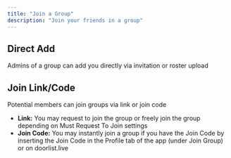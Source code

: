 ```yaml
---
title: "Join a Group"
description: "Join your friends in a group"
---
```


## Direct Add

Admins of a group can add you directly via invitation or roster upload

## Join Link/Code

Potential members can join groups via link or join code

- **Link:** You may request to join the group or freely join the group depending on Must Request To Join settings
- **Join Code:** You may instantly join a group if you have the Join Code by inserting the Join Code in the Profile tab of the app (under Join Group) or on doorlist.live